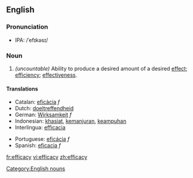 ==English==
===Pronunciation===
*IPA: /ˈefɪkəsɪ/
===Noun===
{{en-noun2|'''efficacy'''|-}}
#''(uncountable)'' Ability to produce a desired amount of a desired [[effect]]; [[efficiency]]; [[effectiveness]].
====Translations====
{{top}}
*Catalan: [[eficàcia]] ''f''
*Dutch: [[doeltreffendheid]]
*German: [[Wirksamkeit]] ''f''
*Indonesian: [[khasiat]], [[manjur|kemanjuran]], [[ampuh|keampuhan]]
*Interlingua: [[efficacia]]
{{mid}}
*Portuguese: [[eficácia]] ''f''
*Spanish: [[eficacia]] ''f''
{{bottom}}

[[Category:English nouns]]

[[fr:efficacy]]
[[vi:efficacy]]
[[zh:efficacy]]